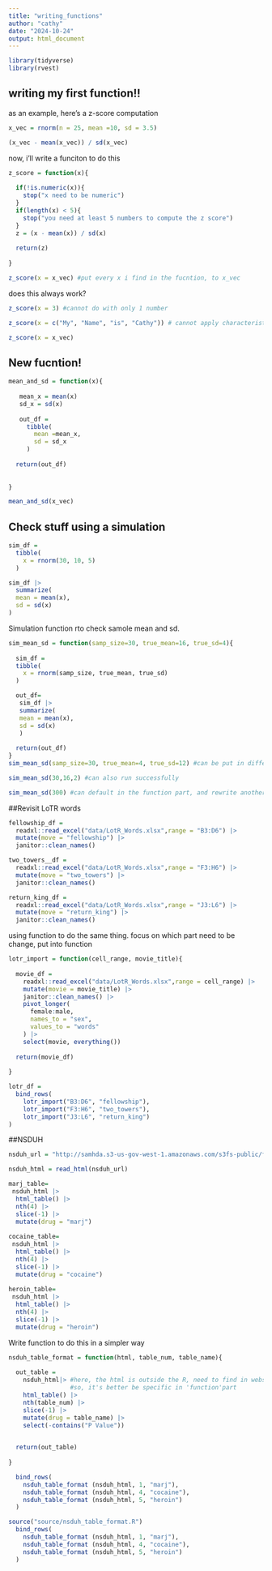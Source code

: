 ```yaml
---
title: "writing_functions"
author: "cathy"
date: "2024-10-24"
output: html_document
---
```


```r
library(tidyverse)
library(rvest)
```

## writing my first function!!

as an example, here's a z-score computation
```r
x_vec = rnorm(n = 25, mean =10, sd = 3.5)

(x_vec - mean(x_vec)) / sd(x_vec)
```

now, i'll write a funciton to do this 
```r
z_score = function(x){
  
  if(!is.numeric(x)){
    stop("x need to be numeric")
  }
  if(length(x) < 5){
    stop("you need at least 5 numbers to compute the z score")
  }
  z = (x - mean(x)) / sd(x)
  
  return(z)
  
}

z_score(x = x_vec) #put every x i find in the fucntion, to x_vec
```

does this always work?
```r
z_score(x = 3) #cannot do with only 1 number

z_score(x = c("My", "Name", "is", "Cathy")) # cannot apply characteristic

z_score(x = x_vec)
```

## New fucntion!

```r
mean_and_sd = function(x){
  
   mean_x = mean(x)
   sd_x = sd(x)
   
   out_df = 
     tibble(
       mean =mean_x,
       sd = sd_x
     )
  
  return(out_df)
  
  
}

mean_and_sd(x_vec)
```


## Check stuff using a simulation

```r
sim_df = 
  tibble(
    x = rnorm(30, 10, 5)
  )

sim_df |> 
  summarize(
  mean = mean(x),
  sd = sd(x)
)
```


Simulation function rto check samole mean and sd.

```r
sim_mean_sd = function(samp_size=30, true_mean=16, true_sd=4){
  
  sim_df = 
  tibble(
    x = rnorm(samp_size, true_mean, true_sd)
  )

  out_df= 
   sim_df |> 
   summarize(
   mean = mean(x),
   sd = sd(x)
   )
  
  return(out_df)
}
sim_mean_sd(samp_size=30, true_mean=4, true_sd=12) #can be put in different order

sim_mean_sd(30,16,2) #can also run successfully

sim_mean_sd(300) #can default in the function part, and rewrite another number.
```


##Revisit LoTR words

```r
fellowship_df =
  readxl::read_excel("data/LotR_Words.xlsx",range = "B3:D6") |> 
  mutate(move = "fellowship") |> 
  janitor::clean_names()

two_towers__df =
  readxl::read_excel("data/LotR_Words.xlsx",range = "F3:H6") |> 
  mutate(move = "two_towers") |> 
  janitor::clean_names()

return_king_df =
  readxl::read_excel("data/LotR_Words.xlsx",range = "J3:L6") |> 
  mutate(move = "return_king") |> 
  janitor::clean_names()

```

using function to do the same thing.
focus on which part need to be change, put into function

```r
lotr_import = function(cell_range, movie_title){
  
  movie_df =
    readxl::read_excel("data/LotR_Words.xlsx",range = cell_range) |> 
    mutate(movie = movie_title) |> 
    janitor::clean_names() |> 
    pivot_longer(
      female:male,
      names_to = "sex",
      values_to = "words"
    ) |> 
    select(movie, everything())
  
  return(movie_df)
  
}

lotr_df = 
  bind_rows(
    lotr_import("B3:D6", "fellowship"),
    lotr_import("F3:H6", "two_towers"),
    lotr_import("J3:L6", "return_king")
)

```


##NSDUH

```r
nsduh_url = "http://samhda.s3-us-gov-west-1.amazonaws.com/s3fs-public/field-uploads/2k15StateFiles/NSDUHsaeShortTermCHG2015.htm"

nsduh_html = read_html(nsduh_url)

marj_table= 
 nsduh_html |> 
  html_table() |> 
  nth(4) |> 
  slice(-1) |> 
  mutate(drug = "marj")
  
cocaine_table= 
 nsduh_html |> 
  html_table() |> 
  nth(4) |> 
  slice(-1) |> 
  mutate(drug = "cocaine")
  
heroin_table= 
 nsduh_html |> 
  html_table() |> 
  nth(4) |> 
  slice(-1) |> 
  mutate(drug = "heroin")


```


Write function to do this in a simpler way

```r
nsduh_table_format = function(html, table_num, table_name){
  
  out_table =
    nsduh_html|> #here, the html is outside the R, need to find in website, 
                 #so, it's better be specific in 'function'part
    html_table() |> 
    nth(table_num) |> 
    slice(-1) |> 
    mutate(drug = table_name) |> 
    select(-contains("P Value"))

  
  return(out_table)
  
}

  bind_rows(
    nsduh_table_format (nsduh_html, 1, "marj"),
    nsduh_table_format (nsduh_html, 4, "cocaine"),
    nsduh_table_format (nsduh_html, 5, "heroin")
  )

```

```r
source("source/nsduh_table_format.R")
  bind_rows(
    nsduh_table_format (nsduh_html, 1, "marj"),
    nsduh_table_format (nsduh_html, 4, "cocaine"),
    nsduh_table_format (nsduh_html, 5, "heroin")
  )


```















